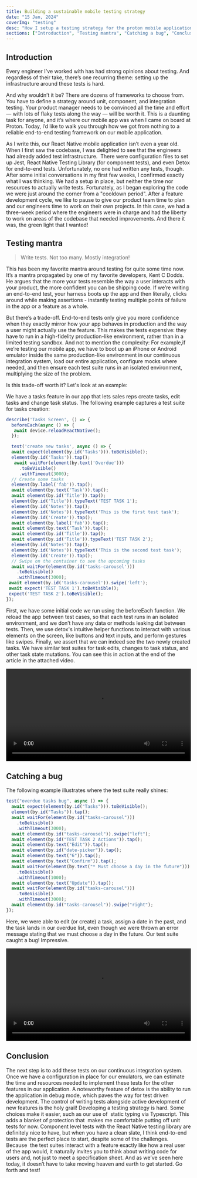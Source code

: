 ```yaml
---
title: Building a sustainable mobile testing strategy
date: "15 Jan, 2024"
coverImg: "testing"
desc: "How I setup a testing strategy for the proton mobile application"
sections: ["Introduction", "Testing mantra", "Catching a bug", "Conclusion"]
---
```


## Introduction

Every engineer I've worked with has had strong opinions about testing. And regardless of their take, there’s one recurring theme: setting up the infrastructure around these tests is hard.

And why wouldn’t it be? There are dozens of frameworks to choose from. You have to define a strategy around unit, component, and integration testing. Your product manager needs to be convinced all the time and effort — with lots of flaky tests along the way — will be worth it. This is a daunting task for anyone, and it’s where our mobile app was when I came on board at Proton. Today, I’d like to walk you through how we got from nothing to a reliable end-to-end testing framework on our mobile application.

As I write this, our React Native mobile application isn’t even a year old. When I first saw the codebase, I was delighted to see that the engineers had already added test infrastructure.  There were configuration files to set up Jest, React Native Testing Library (for component tests), and even Detox for end-to-end tests. Unfortunately, no one had written any tests, though. After some initial conversations in my first few weeks, I confirmed exactly what I was thinking. We had a setup in place, but neither the time nor resources to actually write tests.
Fortunately, as I began exploring the code we were just around the corner from a "cooldown period". After a feature development cycle, we like to pause to give our product team time to plan and our engineers time to work on their own projects. In this case, we had a three-week period where the engineers were in charge and had the liberty to work on areas of the codebase that needed improvements. And there it was, the green light that I wanted!

## Testing mantra

> Write tests. Not too many. Mostly integration!

This has been my favorite mantra around testing for quite some time now. It’s a mantra propagated by one of my favorite developers, Kent C Dodds. He argues that the more your tests resemble the way a user interacts with your product, the more confident you can be shipping code. If we’re writing an end-to-end test, your harness boots up the app and then literally, clicks around while making assertions - instantly testing multiple points of failure in the app or a feature as a whole.

But there’s a trade-off. End-to-end tests only give you more confidence when they exactly mirror how your app behaves in production and the way a user might actually use the feature. This makes the tests expensive: they have to run in a high-fidelity production-like environment, rather than in a limited testing sandbox. And not to mention the complexity: For example,if we’re testing our mobile app, we have to boot up an iPhone or Android emulator inside the same production-like environment in our continuous integration system, load our entire application, configure mocks where needed, and then ensure each test suite runs in an isolated environment, multiplying the size of the problem.

Is this trade-off worth it? Let's look at an example:

We have a tasks feature in our app that lets sales reps create tasks, edit tasks and change task status. The following example captures a test suite for tasks creation:

```js
describe('Tasks Screen', () => {
  beforeEach(async () => {
   await device.reloadReactNative();
  });

  test('create new tasks', async () => {
  await expect(element(by.id('Tasks'))).toBeVisible();
  element(by.id('Tasks')).tap();
   await waitFor(element(by.text('Overdue')))
     .toBeVisible()
     .withTimeout(3000);
  // Create some tasks
  element(by.label('fab')).tap();
  await element(by.text('Task')).tap();
  await element(by.id('Title')).tap();
  element(by.id('Title')).typeText('TEST TASK 1');
  element(by.id('Notes')).tap();
  element(by.id('Notes')).typeText('This is the first test task');
  element(by.id('Create')).tap();
  await element(by.label('fab')).tap();
  await element(by.text('Task')).tap();
  await element(by.id('Title')).tap();
  await element(by.id('Title')).typeText('TEST TASK 2');
  element(by.id('Notes')).tap();
  element(by.id('Notes')).typeText('This is the second test task');
  element(by.id('Create')).tap();
  // Swipe on the container to see the upcoming tasks
  await waitFor(element(by.id('tasks-carousel')))
    .toBeVisible()
    .withTimeout(3000);
 await element(by.id('tasks-carousel')).swipe('left');
 await expect('TEST TASK 1').toBeVisible();
 expect('TEST TASK 2').toBeVisible();
});
```

First, we have some initial code we run using the beforeEach function. We reload the app between test cases, so that each test runs in an isolated environment, and we don’t have any data or methods leaking dat between tests. Then, we use detox's intuitive helper functions to interact with various elements on the screen, like buttons and text inputs, and perform gestures like swipes. Finally, we assert that we can indeed see the two newly created tasks. We have similar test suites for task edits, changes to task status, and other task state mutations. You can see this in action at the end of the article in the attached video.

<video width="100%" controls="controls">
  <source src="https://storage.googleapis.com/engineering-blog-assets-production/e2e-test-tasks.mp4" />
</video>

## Catching a bug

The following example illustrates where the test suite really shines:

```js
test("overdue tasks bug", async () => {
  await expect(element(by.id("Tasks"))).toBeVisible();
  element(by.id("Tasks")).tap();
  await waitFor(element(by.id("tasks-carousel")))
    .toBeVisible()
    .withTimeout(3000);
  await element(by.id("tasks-carousel")).swipe("left");
  await element(by.id("TEST TASK 2 Actions")).tap();
  await element(by.text("Edit")).tap();
  await element(by.id("date-picker")).tap();
  await element(by.text("6")).tap();
  await element(by.text("Confirm")).tap();
  await waitFor(element(by.text("* Must choose a day in the future")))
    .toBeVisible()
    .withTimeout(1000);
  await element(by.text("Update")).tap();
  await waitFor(element(by.id("tasks-carousel")))
    .toBeVisible()
    .withTimeout(3000);
  await element(by.id("tasks-carousel")).swipe("right");
});
```

Here, we were able to edit (or create) a task, assign a date in the past, and the task lands in our overdue list, even though we were thrown an error message stating that we must choose a day in the future. Our test suite caught a bug! Impressive.

<video width="100%" controls="controls">
  <source src="https://storage.googleapis.com/engineering-blog-assets-production/e2e-test-tasks(bug).mp4" />
</video>

## Conclusion

The next step is to add these tests on our continuous integration system. Once we have a configuration in place for our emulators, we can estimate the time and resources needed to implement these tests for the other features in our application. A noteworthy feature of detox is the ability to run the application in debug mode, which paves the way for test driven development. The control of writing tests alongside active development of new features is the holy grail!
Developing a testing strategy is hard. Some choices make it easier, such as our use of  static typing via Typescript. This adds a blanket of protection that  makes me comfortable putting off unit tests for now. Component level tests with the React Native testing library are definitely nice to have, but when you have a clean slate, I think end-to-end tests are the perfect place to start, despite some of the challenges. Because  the test suites interact with a feature exactly like how a real user of the app would, it naturally invites you to think about writing code for users and, not just to meet a specification sheet. And as we’ve seen here today, it doesn’t have to take moving heaven and earth to get started. Go forth and test!
